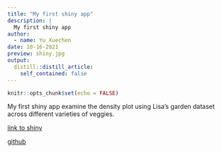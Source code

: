 ```yaml
---
title: "My first shiny app"
description: |
  My first shiny app
author:
  - name: Yu Xuechen
date: 10-16-2021
preview: shiny.jpg
output:
  distill::distill_article:
    self_contained: false
---
```


```r
knitr::opts_chunk$set(echo = FALSE)
```

My first shiny app examine the density plot using Lisa's garden dataset across different varieties of veggies. 


[link to shiny](https://xuechen-yu.shinyapps.io/app_files/)

[github](https://github.com/kidakk/intro_to_shiny)

